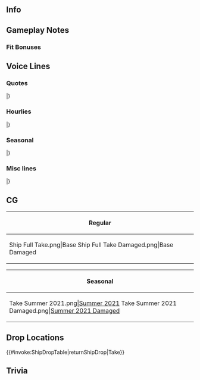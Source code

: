 ==Info==
{{KanmusuInfo|ID=442}}
{{KanmusuInfo|ID=442a}}

==Gameplay Notes==
===Fit Bonuses===
{{:{{BASEPAGENAME}}/Equipment Bonuses}}
{{clear}}

==Voice Lines==
===Quotes===
{{ShipquoteHeader}}
{{ShipquoteKai
|scenario = Introduction
|origin =よ、お前が提督なんだって？俺が丁型駆逐艦、松型の二番艦、竹。よろしくな。いい顔つきだな。気に入ったぜ。
|translation =Yo, so you're the Admiral? I'm the D-type destroyer, 2nd ship of the Matsu-class, Take. Nice to meet ya. You've got a good expression. I like it.
}}
{{ShipquoteKai|scenario = Introduction|kai = true
|origin =よ、今日も元気そうだな。けっこう。丁型駆逐艦、松型の二番艦、竹、いつでも行けるぜ。いい顔つきだ、そうでなきゃな？
|translation =Yo, you're in a good mood today. Great. D-type destroyer, 2nd ship of the Matsu-class, Take, ready to head out at any time. You need to put on a strong front right?
}}
{{ShipquoteKai
|scenario = Library
|origin =丁型駆逐艦、松型二番艦、竹だ。あぁ、厳しい戦場だった。強行輸送作戦の多号作戦、対空対潜が主の海上護衛では無用な長物思われていた、この魚雷に役に立ったぜ。最後の輝き、そして松型駆逐艦の奮闘、覚えていてくれよ。頼むぜ。
|translation =I'm the D-type destroyer, 2nd ship of the Matsu-class, Take. Ah, that was a harsh battle. I thought that these would be useless during the transport-in-force operation during Operation Ta where enemy air and submarines were expected. But these torpedoes proved their worth.<ref>The escort ships were loaded with anti-air and ASW in expectation of encountering enemy planes and subs. Encountering an enemy surface fleet wasn't part of the plan.</ref> Please remember my final performance and that of my sisters of the Matsu-class. Please. 
}}
{{ShipquoteKai
|scenario = Secretary 1
|origin =何だ？俺の出番か？
|translation =What? Is it my time?
}}
{{ShipquoteKai
|scenario = Secretary 2
|origin =いいだろう。任せろう。
|translation =Fine then. Leave it to me.
}}
{{ShipquoteKai
|scenario = Secretary 3
|origin =あぁ？なんだ？俺になんか用か？あぁ、この傷？なんでもねよ。気にすんなって。
|translation =Huh? What is it? Did you need something from me? Ah, this scar? It's nothing. Don't worry about it.
}}
{{ShipquoteKai
|scenario = Idle
|origin =あぁ？あぁ、あの声か？竹、頑張れな。今でもしっかり覚えているさ。忘れるものか。心は受け取った。あとは全力でやるだけさ。
|translation =Wha? Oh, those voices? I did my best. I still remember them now. I can't forget them. They're etched in my mind. I just need to give it my all.<ref>After her sister ship Kuwa was sunk by the [https://en.wikipedia.org/wiki/USS_Cooper USS Cooper], the crew shouted encouragement to Take as she took on the USN ship.</ref>
}}
{{ShipquoteKai
|scenario = Secretary Married
|origin =あぁ、お前、疲れてねか？だめだろう。お前がそれじゃ、休んどけって。その分、俺がなんとかするから。
|translation =Ah, aren't you tired? That's no good. You need to rest. I'll do something about your work.
}}
{{ShipquoteKai
|scenario = Wedding
|origin =あぁ！？何だお前…変な顔してるぞ。こ、これを…俺に？なんだ…爆発物じゃねよな…あ、あれか…噂の？…あぁ、えへぇ、もらっとくぜ。…返さねから、な？
|translation =Wha!? What is it... You've got a strange expression. I-is this... for me? It's not... an explosive right... A-ah, this is... that thing I've heard about? ...Ah, ehehe, I accept... I won't give it back you know?
}}
{{ShipquoteKai
|scenario = Looking At Scores
|origin =情報だな？待ってな。うん、これな？
|translation =You want information? Wait a minute. Here, it's this right?
}}
{{ShipquoteKai
|scenario = Joining A Fleet
|origin =第四十三駆逐隊、竹、抜錨だ。遅れるな。
|translation =Destroyer Division 43, Take, weighing anchor. Don't fall behind. <ref> Take's division number within her squadron. </ref>
}}
{{ShipquoteKai|scenario = Joining A Fleet|kai = true
|origin =第三十一戦隊、竹、抜錨だ。遅れるな。
|translation =31st Squadron, Take, weighing anchor. Don't fall behind. <ref> Take's squadron number that she was in. </ref>
}}
{{ShipquoteKai
|scenario = Equipment 1
|origin =ありがたいぜ。
|translation =Thanks.
}}
{{ShipquoteKai|scenario = Equipment 1|kai = true
|origin =ありがたい、だが魚雷は外すんなよ。頼むぜ。
|translation =Thanks, but let me keep the torpedoes. Please.
}}
{{ShipquoteKai
|scenario = Equipment 2
|origin =いい装備だ。助かる。
|translation =This is good equipment. It helps.
}}
{{ShipquoteKai
|scenario = Equipment 3
|origin =やってやるぜ。
|translation =Let's do this.
}}
{{ShipquoteKai
|scenario = Supply
|origin =ありがてー。
|translation =Thanks.
}}
{{ShipquoteKai
|scenario = Docking Minor
|origin =っち！こんなの掠り傷だ。
|translation =Tch! It's just a scratch.
}}
{{ShipquoteKai
|scenario = Docking Major
|origin =悪い、ちっと治すわ。そしたら、また出る。
|translation =Sorry, I'm going for a quick fix up. Then I'll head out again.
}}
{{ShipquoteKai
|scenario = Construction
|origin =できたってよ。
|translation =It's done.
}}
{{ShipquoteKai
|scenario = Returning From Sortie
|origin =ふえぇ、帰ってきたぜ。
|translation =Wheeew, I'm back.
}}
{{ShipquoteKai
|scenario = Starting A Sortie
|origin =松型駆逐艦、竹、出るぜ。あぁ、負けるかよ。行くぞ！
|translation =Matsu-class destroyer, Take, heading out. Yeah, I won't lose. Let's go!
}}
{{ShipquoteKai
|scenario = Battle Start
|origin =見つけたぜ。逃がすかよ！
|translation =Found you. I'm not letting you go!
}}
{{ShipquoteKai
|scenario = Attack
|origin =構うことね。やっちまえ！
|translation =I don't care. Get them!
}}
{{ShipquoteKai
|scenario = Air Battle/Daytime Spotting/Night Battle Attack
|origin =なめるな。くらえ！
|translation =Don't underestimate me. Eat this!
}}
{{ShipquoteKai|scenario = Air Battle/Daytime Spotting/Night Battle Attack|kai = true
|origin =なめるな。やってやるぜ。
|translation =Don't underestimate me. I'll get you.
}}
{{ShipquoteKai
|scenario = Night Battle
|origin =もちろん行くだろう。負ける気がしねー。突っ込むぜ。
|translation =Of course we're heading in. I don't feel like we can lose. Attack.
}}
{{ShipquoteKai
|scenario = MVP
|origin =おれか？あぁ…まあ、確かに敵を沈めたが…誇ることじゃねよ。
|translation =I am? Ah... well, I certainly did sink the enemy... But it's no big deal.
}}
{{ShipquoteKai
|scenario = Minor Damage 1
|origin =っち！
|translation =Tch!
}}
{{ShipquoteKai
|scenario = Minor Damage 2
|origin =まだまだ！
|translation =I'm not done yet!
}}
{{ShipquoteKai
|scenario = Major Damage
|origin =っち！食らっちまったか…まだまだ行けるんだろうよ。
|translation =Tch! I've been hit... But I can still keep going on.
}}
{{ShipquoteKai|scenario = Major Damage|kai = true
|origin =っち！食らっちまたか…だが、まだまだだ。俺たちはこれからだぜ。
|translation =Tch! I've been hit... But I'm not done yet. We're just getting started.
}}
{{ShipquoteKai
|scenario = Sunk
|origin =沈むか、俺も…まあ、いいか…待ってろう…今行ってやよ…
|translation =So I'm sinking too... Oh well... Wait for me... I'm on my way...
}}
|}
<references/>
{{clear}}

===Hourlies===
{{ShipquoteHeader|type = hourly}}
{{ShipquoteKai|kai = true
|scenario = 00:00
|origin =あぁ、そうか。俺が担当か？わかった。任せろう。今丁度０時を回ったところだ。
|translation =Ah, I see. I'm in charge? Got it. Leave it to me. It just turned midnight.
}}
{{ShipquoteKai|kai = true
|scenario = 01:00
|origin =提督、マルヒトマルマルだ。よし。
|translation =Admiral, it's 0100. Alright.
}}
{{ShipquoteKai|kai = true
|scenario = 02:00
|origin =マルフタマルマルだ。よし。異常なしだ。
|translation =It's 0200. Alright, nothing to report.
}}
{{ShipquoteKai|kai = true
|scenario = 03:00
|origin =マルサンマルマルだ。あぁ、お茶か？提督、助かる。
|translation =It's 0300. Ah, tea? Admiral, thanks.
}}
{{ShipquoteKai|kai = true
|scenario = 04:00
|origin =マルヨンマルマルだ。もうすぐ夜明けだな。よし。
|translation =It's 0400. It's almost dawn. Alright.
}}
{{ShipquoteKai|kai = true
|scenario = 05:00
|origin =マルゴマルマルだ。提督、ほら、朝日だ。気持ちがいいな。よし。今日もやるぞ。
|translation =It's 0500. Admiral, look, it's the sunrise. It feels so good. Alright. I'll give it my all today.
}}
{{ShipquoteKai|kai = true
|scenario = 06:00
|origin =マルロクマルマルだ。よし、やろう。総員、起こし！朝だ！艦隊総員、起こし！今日も、やってやるぜ。
|translation =It's 0600. Alright, let's do this. All hands, assemble! It's morning! All hands, assemble! Let's give it our all today too.
}}
{{ShipquoteKai|kai = true
|scenario = 07:00
|origin =マルナナマルマルだ。朝は簡単でいいな？麦飯と、たくあん、そして味噌汁。完璧だ。足りないものはない。食え！
|translation =It's 0700. Something simple for breakfast is fine right? Barley rice, pickled daikon and miso soup. It's perfect. It's a complete breakfast. Eat up!
}}
{{ShipquoteKai|kai = true
|scenario = 08:00
|origin =マルハチマルマルだ。何？飯が？何を言う。足りない足りないは、工夫が足りないのだ。違うか？うん、よいし。
|translation =It's 0800. What? Food? What are you saying. It's not food you're lacking, it's ingenuity.<ref>Referring to an [https://meigennavi.net/word/99/990300.htm IJN slogan] encouraging servicemen to use ingenuity to make up for a lack of resources.</ref> Am I wrong? Good, you get it.
}}
{{ShipquoteKai|kai = true
|scenario = 09:00
|origin =マルキュマル…あぁ、清霜さん。おはようございます。
|translation =090... Ah, Kiyoshimo. Good morning.
}}
{{ShipquoteKai|kai = true
|scenario = 10:00
|origin =ヒトマルマルマルだ。あぁ？バカを言うな。清霜さんは僚艦であると共に、信頼できる先輩だ。あぁ、間違いない。
|translation =It's 1000. Huh? What are you saying? Kiyoshimo is a senior my sisters and I can rely on. Yep, she definitely is.<ref>She and her sisters trained alongside Kiyoshimo and the Akizuki-class Fuyutsuki.</ref>
}}
{{ShipquoteKai|kai = true
|scenario = 11:00
|origin =ヒトヒトマルマルだ。うん、もうすぐ昼飯だな。よし。
|translation =It's 1100. Yep, it's almost lunchtime. Good.
}}
{{ShipquoteKai|kai = true
|scenario = 12:00
|origin =ヒトフタマルマルだ。うん、提督よ、昼飯だ。昼飯と言えば、これ、握り飯だ。具だと？何を言う。この潮風と握り飯の塩味、これで十分だろう。特別にたくあんをやろ。よし。
|translation =It's 1200. Yep, Admiral, it's lunchtime. When you think of lunch, it's gotta be rice balls. It's plain? What are you talking about. The sea breeze combined with the saltiness of the rice balls will satisfy you. As a treat, I'll let you have some pickled daikon. Good.
}}
{{ShipquoteKai|kai = true
|scenario = 13:00
|origin =ヒトサンマルマルだ。食うと眠くなるな。よし、昼寝だ。
|translation =It's 1300. Eating makes me sleepy. Alright, time for a nap.
}}
{{ShipquoteKai|kai = true
|scenario = 14:00
|origin =ヒトヨンマルマルだ。そうだ。海上護衛、それは戦いの生命線だ。もちろん、敵と会敵すれば、俺は全力で行く。それだ。
|translation =It's 1400. That's right. Escort missions are the lifeline of the war. Of course, I'd still give it my all if I encountered the enemy. That's all.
}}
{{ShipquoteKai|kai = true
|scenario = 15:00
|origin =ヒトゴマルマ…おあぁ、春風さん。お疲れさまです。竹は健在であります。いつでもお供できます。
|translation =150... Ah, Harukaze. Good work. I'm doing very well. I can accompany you any time.
}}
{{ShipquoteKai|kai = true
|scenario = 16:00
|origin =ヒトロクマルマルだ。うん、春風さんはすごい。何がすごいって、それは…まあ、一言では言えないな。言えることは、春風さんはすごいってことさ。今にわかる。
|translation =It's 1600. Yep, Harukaze is amazing. "How" you ask? ...Well, I can't find the words to describe how. But all I can say is, she's amazing. You'll get it soon enough.
}}
{{ShipquoteKai|kai = true
|scenario = 17:00
|origin =ヒトナナマ…あぁ、提督さ、見ろよ。日が落ちるぜ。いつまでも、見ていたいな。提督もそう思うだろう？
|translation =170... Ah, Admiral, look at that. The sun is setting. I want to keep watching. You think so too right, Admiral?
}}
{{ShipquoteKai|kai = true
|scenario = 18:00
|origin =ヒトハチマルマルだ。もうこんな時間か。夕飯の支度をせんと。提督、今夜はどうする？
|translation =It's 1800. It's already this time. Time to get dinner ready. Admiral, what would you like?
}}
{{ShipquoteKai|kai = true
|scenario = 19:00
|origin =ヒトキュマルマル。よし、できたぜ。お待たせだ。竹特製の炊き込み飯だ。そうだ、野菜の切れっ端のぐだがうまいぞ。たんと食ってくれ。ほれ、味噌汁も。
|translation =It's 1900. Alright, it's done. Thanks for waiting. It's my special takikomi meshi<ref>A dish where ingredients are steamed in with the rice.</ref>. It's just vegetable scraps, but it's good. Dig in. Here, have some miso soup too.
}}
{{ShipquoteKai|kai = true
|scenario = 20:00
|origin =フタマルマ…あぁ！誰だ！？あぁ、北上さんか。えぇ？差し入れ？ありがとう、大丈夫だ。うん、ちゃんとやってる。なぁ、提督？ほら。
|translation =20... Ah! Who is it!? Ah, Kitakami. Huh? Refreshments? Thanks, I'm doing fine. Yup, we're working hard. Right, Admiral? Come on.
}}
{{ShipquoteKai|kai = true
|scenario = 21:00
|origin =でもさ、俺たち、あれは使うことがなくてよかったよ。今は本当にそう思う。そんなことにはならないように、しっかり備えていかないと。あぁ、フタヒトマルマルだ。
|translation =But you know, it would've been better if we never used those things. That's how I truly feel now. We need to make sure it never happens again.<ref>Referring to the Kaiten suicide torpedoes.</ref> Ah, it's 2100.
}}
{{ShipquoteKai|kai = true
|scenario = 22:00
|origin =提督、フタフタマルマルだ。今日もよく頑張ったな。お疲れだ。俺たちも少しだけ休もうか？何、少しだけだ。
|translation =Admiral, it's 2200. You worked hard today. Good work. Shall we take a little break? Oh come on, it's just a little break.
}}
{{ShipquoteKai|kai = true
|scenario = 23:00
|origin =フタサンマルマル。もうすぐ一日が終わるな。明日も、やってやるぜ。
|translation =2300. Another day is almost done. Let's give it our all tomorrow too.
}}
|}
<references/>
{{clear}}

===Seasonal===
{{SeasonalHeaderOld}}
{{SeasonalQuote
|scenario = [[Seasonal/Setsubun_2021|Setsubun 2021]]
|origin = はいはい、聞いてるぜ。うちの節分はマジだろう？今年の俺達の鬼は…はいはい、鹿島さんね。よし、じゃあ、やっちまおうか？掛かれ！
|translation =	Yeah, yeah, I heard you. We're supposed to take Setsubun seriously right? Our oni this year is... Yeah, ok, Kashima. Alright, then shall I get started? Take this!
|audio = Take_Setsubun_2021_Secretary_1.mp3
|notes = 
}}
{{SeasonalQuote
|scenario = [[Seasonal/Valentine's_Day_2021|Valentine's Day 2021]]
|origin = あぁ…なんだ、提督、これいるか？何かよ、そういうもんらしいで…一応、一応だ！
|translation = Ah... Did you want these too, Admiral? I just had a feeling... I needed to, got it!?
|audio = Take_Valentines_2021_Secretary_1.mp3
|notes = 
}}
{{SeasonalQuote
|scenario = [[Seasonal/Coming_of_Spring_2021|Coming of Spring 2021]]
|origin = えぇ？花見？いいよ、俺はそういうのは。梅、頼むわ。松姉ぇ、今度夜戦演習なら付き合うからさ。悪い。 
|translation =	Huh? Cherry blossom viewing? I don't really feel like it. Ume, you got this. Big sis Matsu, I'll go with you on the next night battle exercise. Sorry. 
|audio = Take_Spring_2021_Secretary_1.mp3
|notes =
}}
{{SeasonalQuote
|scenario = [[Seasonal/Eighth_Anniversary|8th Anniversary]]
|origin = 艦隊は八周年なんだって。なんかすげな。俺の艦歴より…えっと、まあ、いいや。おめでとう。
|translation =	It's the fleet's 8th Anniversary? That's longer than I've been around. What do I think... Uhmm, well, forget about it. Congrats.
|audio = Take_8th Anniversary_Secretary_1.mp3
|notes = 
}}
{{SeasonalQuote
|scenario = [[Seasonal/Rainy_Season_2021|Rainy Season 2021]]
|origin = ジメジメと降るね。梅雨は俺は苦手だよ。ぱっと晴れてるのが好きだな。提督はどうさ？ 
|translation =	It's really coming down. I don't really like the rainy season. I prefer it when it's sunny. What about you, Admiral? 	
|audio = Take_Rainy Season 2021_Secretary_1.mp3
|notes = 
}}
{{SeasonalQuote
|scenario = [[Seasonal/Summer_2021|Summer 2021]]
|origin = あっちな、最近。なんか、妙に薄着の艦も多いが…まあ、たしかに楽そうだ。俺もそうすかな…
|translation =	It's gotten quite hot recently. There's quite a few ships in light clothes about too... Well, it does look nice. Maybe I should dress light too...
|audio = Take Summer 2021 Secretary 1.mp3
|notes =
}}
{{SeasonalQuote
|scenario = [[Seasonal/Autumn_2021|Autumn 2021]]
|origin = 秋か。なんかやたらいい匂いがするね。あれか。鎮守府秋祭りってやつか？いいね。うまそうだ。
|translation =	It's autumn. I smell something good. Is it that "Naval Base Autumn Festival"? Nice. Everything looks tasty.
|audio = Take Autumn 2021 Secretary 1.mp3
|notes =
}}
|}<references/>

{{clear}}

===Misc lines===
{{SeasonalHeaderOld}}
{{SeasonalQuote
|scenario = [[Fall 2020 Event]]
|origin = 第四十三駆逐隊、駆逐艦竹、戦場海域に到達だ。友軍艦隊を援護するぞ。続け。
|translation =	43rd Destroyer Division, destroyer Take, has arrived on the battlefield. I'll now support the friendly fleet. Forwards.
|audio = Ship_Voice_Take_Kai_Fall_2020_Event_Friend_Fleet_1.mp3
|notes = Friend Fleet 1
}}
{{SeasonalQuote
|scenario = [[Fall 2020 Event]]
|origin = 駆逐艦竹、了解だ。やってやるぜ！
|translation =	Destroyer Take, acknowledging. Let's do this!
|audio = Ship_Voice_Take_Kai_Fall_2020_Event_Friend_Fleet_2.mp3
|notes = Friend Fleet 2
}}
|}<references/>

{{clear}}

==CG==
{| class="mw-collapsible mw-collapsed wikitable" style="width: 100%;"
!Regular
|-
|<gallery>
Ship Full Take.png|Base
Ship Full Take Damaged.png|Base Damaged
</gallery>
|}

{| class="mw-collapsible mw-collapsed wikitable" style="width: 100%;"
!Seasonal
|-
|<gallery>
Take Summer 2021.png|[[Seasonal/Summer_2021|Summer 2021]]
Take Summer 2021 Damaged.png|[[Seasonal/Summer_2021|Summer 2021 Damaged]]
</gallery>
|}

==Drop Locations==
{{#invoke:ShipDropTable|returnShipDrop|Take}}

==Trivia==

{{Shiplist}}
